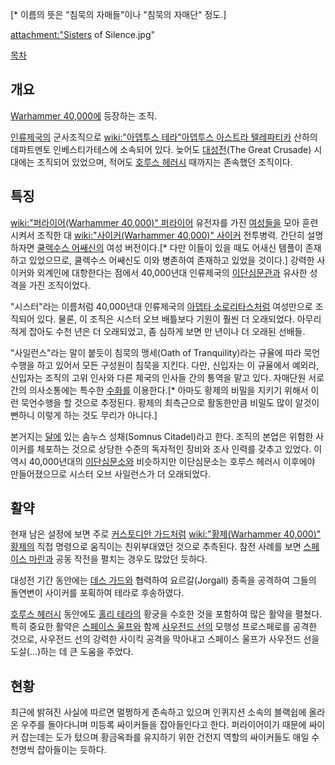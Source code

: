{{{+1 '''Sisters of Silence, Silent Sisterhood'''}}}[* 이름의 뜻은 "침묵의 자매들"이나 "침묵의 자매단" 정도.]

attachment:"Sisters of Silence.jpg"

[[목차]]

== 개요 ==
[[Warhammer 40,000]]에 등장하는 조직.

[[인류제국]]의 군사조직으로 [[wiki:"아뎁투스 테라"아뎁투스 아스트라 텔레파티카]] 산하의 데파트멘토 인베스티가테스에 소속되어 있다. 늦어도 [[대성전]](The Great Crusade) 시대에는 조직되어 있었으며, 적어도 [[호루스 헤러시]] 때까지는 존속했던 조직이다.

== 특징 ==
[[wiki:"퍼라이어(Warhammer 40,000)" 퍼라이어]] 유전자를 가진 [[여성]]들을 모아 훈련시켜서 조직한 대 [[wiki:"사이커(Warhammer 40,000)" 사이커]] 전투병력. 간단히 설명하자면 [[쿨렉수스 어쌔신]]의 여성 버전이다.[* 다만 이들이 있을 때도 어새신 템플이 존재하고 있었으므로, 쿨렉수스 어쌔신도 이와 병존하여 존재하고 있었을 것이다.] 강력한 사이커와 외계인에 대항한다는 점에서 40,000년대 인류제국의 [[이단심문관]]과 유사한 성격을 가진 조직이었다.

"시스터"라는 이름처럼 40,000년대 인류제국의 [[아뎁타 소로리타스]]처럼 여성만으로 조직되어 있다. 물론, 이 조직은 시스터 오브 배틀보다 기원이 훨씬 더 오래되었다. 아무리 적게 잡아도 수천 년은 더 오래되었고, 좀 심하게 보면 만 년이나 더 오래된 선배들.

"사일런스"라는 말이 붙듯이 침묵의 맹세(Oath of Tranquility)라는 규율에 따라 묵언수행을 하고 있어서 모든 구성원이 침묵을 지킨다. 다만, 신입자는 이 규율에서 예외라, 신입자는 조직의 고위 인사와 다른 제국의 인사들 간의 통역을 맡고 있다. 자매단원 서로 간의 의사소통에는 특수한 [[수화]]를 이용한다.[* 아마도 황제의 비밀을 지키기 위해서 이런 묵언수행을 할 것으로 추정된다. 황제의 최측근으로 활동한만큼 비밀도 많이 알것이 뻔하니 이렇게 하는 것도 무리가 아니다.]

본거지는 [[달]]에 있는 솜누스 성채(Somnus Citadel)라고 한다. 조직의 본업은 위험한 사이커를 체포하는 것으로 상당한 수준의 독자적인 장비와 조사 인력를 갖추고 있었다. 이 역시 40,000년대의 [[이단심문소]]와 비슷하지만 이단심문소는 호루스 헤러시 이후에야 만들어졌으므로 시스터 오브 사일런스가 더 오래되었다.

== 활약 ==
현재 남은 설정에 보면 주로 [[커스토디안 가드]]처럼 [[wiki:"황제(Warhammer 40,000)" 황제]]의 직접 명령으로 움직이는 친위부대였던 것으로 추측된다. 참전 사례를 보면 [[스페이스 마린]]과 공동 작전을 펼치는 경우도 많았던 듯하다.

대성전 기간 동안에는 [[데스 가드]]와 협력하여 요르갈(Jorgall) 종족을 공격하여 그들의 돌연변이 사이커를 포획하여 테라로 후송하였다.

[[호루스 헤러시]] 동안에도 [[홀리 테라]]의 황궁을 수호한 것을 포함하여 많은 활약을 펼쳤다. 특히 중요한 활약은 [[스페이스 울프]]와 함께 [[사우전드 선]]의 모행성 프로스페로를 공격한 것으로, 사우전드 선의 강력한 사이킥 공격을 막아내고 스페이스 울프가 사우전드 선을 도살(…)하는 데 큰 도움을 주었다.

== 현황 ==
최근에 밝혀진 사실에 따르면 멀쩡하게 존속하고 있으며 인퀴지션 소속의 블랙쉽에 올라 온 우주를 돌아다니며 미등록 싸이커들을 잡아들인다고 한다. 퍼라이어이기 때문에 싸이커 잡는데는 도가 텄으며 황금옥좌를 유지하기 위한 건전지 역할의 싸이커들도 매일 수천명씩 잡아들이는 듯하다.
